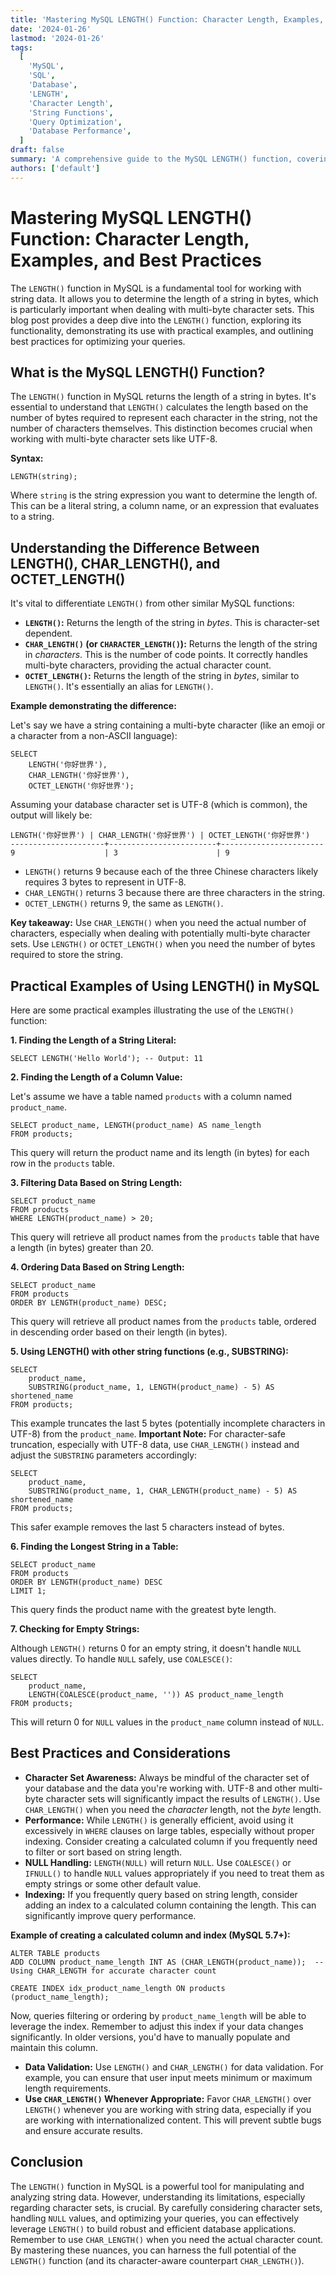 ```yaml
---
title: 'Mastering MySQL LENGTH() Function: Character Length, Examples, and Best Practices'
date: '2024-01-26'
lastmod: '2024-01-26'
tags:
  [
    'MySQL',
    'SQL',
    'Database',
    'LENGTH',
    'Character Length',
    'String Functions',
    'Query Optimization',
    'Database Performance',
  ]
draft: false
summary: 'A comprehensive guide to the MySQL LENGTH() function, covering its usage, differences with other length-related functions, practical examples, and best practices for optimizing database queries.'
authors: ['default']
---
```


# Mastering MySQL LENGTH() Function: Character Length, Examples, and Best Practices

The `LENGTH()` function in MySQL is a fundamental tool for working with string data. It allows you to determine the length of a string in bytes, which is particularly important when dealing with multi-byte character sets. This blog post provides a deep dive into the `LENGTH()` function, exploring its functionality, demonstrating its use with practical examples, and outlining best practices for optimizing your queries.

## What is the MySQL LENGTH() Function?

The `LENGTH()` function in MySQL returns the length of a string in bytes. It's essential to understand that `LENGTH()` calculates the length based on the number of bytes required to represent each character in the string, not the number of characters themselves. This distinction becomes crucial when working with multi-byte character sets like UTF-8.

**Syntax:**

```plaintext
LENGTH(string);
```

Where `string` is the string expression you want to determine the length of. This can be a literal string, a column name, or an expression that evaluates to a string.

## Understanding the Difference Between LENGTH(), CHAR_LENGTH(), and OCTET_LENGTH()

It's vital to differentiate `LENGTH()` from other similar MySQL functions:

- **`LENGTH()`:** Returns the length of the string in _bytes_. This is character-set dependent.
- **`CHAR_LENGTH()` (or `CHARACTER_LENGTH()`):** Returns the length of the string in _characters_. This is the number of code points. It correctly handles multi-byte characters, providing the actual character count.
- **`OCTET_LENGTH()`:** Returns the length of the string in _bytes_, similar to `LENGTH()`. It's essentially an alias for `LENGTH()`.

**Example demonstrating the difference:**

Let's say we have a string containing a multi-byte character (like an emoji or a character from a non-ASCII language):

```plaintext
SELECT
    LENGTH('你好世界'),
    CHAR_LENGTH('你好世界'),
    OCTET_LENGTH('你好世界');
```

Assuming your database character set is UTF-8 (which is common), the output will likely be:

```
LENGTH('你好世界') | CHAR_LENGTH('你好世界') | OCTET_LENGTH('你好世界')
---------------------+------------------------+-----------------------
9                    | 3                      | 9
```

- `LENGTH()` returns 9 because each of the three Chinese characters likely requires 3 bytes to represent in UTF-8.
- `CHAR_LENGTH()` returns 3 because there are three characters in the string.
- `OCTET_LENGTH()` returns 9, the same as `LENGTH()`.

**Key takeaway:** Use `CHAR_LENGTH()` when you need the actual number of characters, especially when dealing with potentially multi-byte character sets. Use `LENGTH()` or `OCTET_LENGTH()` when you need the number of bytes required to store the string.

## Practical Examples of Using LENGTH() in MySQL

Here are some practical examples illustrating the use of the `LENGTH()` function:

**1. Finding the Length of a String Literal:**

```plaintext
SELECT LENGTH('Hello World'); -- Output: 11
```

**2. Finding the Length of a Column Value:**

Let's assume we have a table named `products` with a column named `product_name`.

```plaintext
SELECT product_name, LENGTH(product_name) AS name_length
FROM products;
```

This query will return the product name and its length (in bytes) for each row in the `products` table.

**3. Filtering Data Based on String Length:**

```plaintext
SELECT product_name
FROM products
WHERE LENGTH(product_name) > 20;
```

This query will retrieve all product names from the `products` table that have a length (in bytes) greater than 20.

**4. Ordering Data Based on String Length:**

```plaintext
SELECT product_name
FROM products
ORDER BY LENGTH(product_name) DESC;
```

This query will retrieve all product names from the `products` table, ordered in descending order based on their length (in bytes).

**5. Using LENGTH() with other string functions (e.g., SUBSTRING):**

```plaintext
SELECT
    product_name,
    SUBSTRING(product_name, 1, LENGTH(product_name) - 5) AS shortened_name
FROM products;
```

This example truncates the last 5 bytes (potentially incomplete characters in UTF-8) from the `product_name`. **Important Note:** For character-safe truncation, especially with UTF-8 data, use `CHAR_LENGTH()` instead and adjust the `SUBSTRING` parameters accordingly:

```plaintext
SELECT
    product_name,
    SUBSTRING(product_name, 1, CHAR_LENGTH(product_name) - 5) AS shortened_name
FROM products;
```

This safer example removes the last 5 characters instead of bytes.

**6. Finding the Longest String in a Table:**

```plaintext
SELECT product_name
FROM products
ORDER BY LENGTH(product_name) DESC
LIMIT 1;
```

This query finds the product name with the greatest byte length.

**7. Checking for Empty Strings:**

Although `LENGTH()` returns 0 for an empty string, it doesn't handle `NULL` values directly. To handle `NULL` safely, use `COALESCE()`:

```plaintext
SELECT
    product_name,
    LENGTH(COALESCE(product_name, '')) AS product_name_length
FROM products;
```

This will return 0 for `NULL` values in the `product_name` column instead of `NULL`.

## Best Practices and Considerations

- **Character Set Awareness:** Always be mindful of the character set of your database and the data you're working with. UTF-8 and other multi-byte character sets will significantly impact the results of `LENGTH()`. Use `CHAR_LENGTH()` when you need the _character_ length, not the _byte_ length.
- **Performance:** While `LENGTH()` is generally efficient, avoid using it excessively in `WHERE` clauses on large tables, especially without proper indexing. Consider creating a calculated column if you frequently need to filter or sort based on string length.
- **NULL Handling:** `LENGTH(NULL)` will return `NULL`. Use `COALESCE()` or `IFNULL()` to handle `NULL` values appropriately if you need to treat them as empty strings or some other default value.
- **Indexing:** If you frequently query based on string length, consider adding an index to a calculated column containing the length. This can significantly improve query performance.

**Example of creating a calculated column and index (MySQL 5.7+):**

```plaintext
ALTER TABLE products
ADD COLUMN product_name_length INT AS (CHAR_LENGTH(product_name));  -- Using CHAR_LENGTH for accurate character count

CREATE INDEX idx_product_name_length ON products (product_name_length);
```

Now, queries filtering or ordering by `product_name_length` will be able to leverage the index. Remember to adjust this index if your data changes significantly. In older versions, you'd have to manually populate and maintain this column.

- **Data Validation:** Use `LENGTH()` and `CHAR_LENGTH()` for data validation. For example, you can ensure that user input meets minimum or maximum length requirements.
- **Use `CHAR_LENGTH()` Whenever Appropriate:** Favor `CHAR_LENGTH()` over `LENGTH()` whenever you are working with string data, especially if you are working with internationalized content. This will prevent subtle bugs and ensure accurate results.

## Conclusion

The `LENGTH()` function in MySQL is a powerful tool for manipulating and analyzing string data. However, understanding its limitations, especially regarding character sets, is crucial. By carefully considering character sets, handling `NULL` values, and optimizing your queries, you can effectively leverage `LENGTH()` to build robust and efficient database applications. Remember to use `CHAR_LENGTH()` when you need the actual character count. By mastering these nuances, you can harness the full potential of the `LENGTH()` function (and its character-aware counterpart `CHAR_LENGTH()`).
